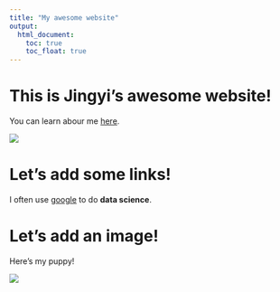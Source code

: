 ```yaml
---
title: "My awesome website"
output: 
  html_document:
    toc: true
    toc_float: true
---
```


# This is Jingyi's awesome website!

You can learn abour me [here](about_me.html).

![](https://media.giphy.com/media/drXGoW1iudhKw/giphy.gif)

# Let's add some links!

I often use [google](google.com) to do **data science**.

# Let's add an image!

Here's my puppy!

![](./images/my_puppy.png)



